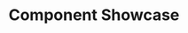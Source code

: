 ---
title: "Component Showcase"
time:
  created: "2024-09-18T19:24:46.167Z"
  updated: "2024-11-07T17:49:44.517Z"
---